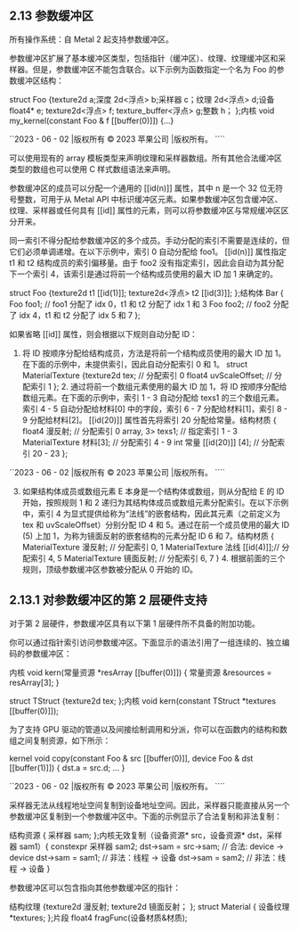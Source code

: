 ## 2.13 参数缓冲区

所有操作系统：自 Metal 2 起支持参数缓冲区。

参数缓冲区扩展了基本缓冲区类型，包括指针（缓冲区）、纹理、纹理缓冲区和采样器。但是，参数缓冲区不能包含联合。以下示例为函数指定一个名为 Foo 的参数缓冲区结构：

struct Foo {texture2d a;深度 2d<浮点> b;采样器 c；纹理 2d<浮点> d;设备 float4\* e; texture2d<浮点> f; texture_buffer<浮点> g;整数 h； };内核 void my_kernel(constant Foo & f [[buffer(0)]]) {...}

``2023 - 06 - 02 |版权所有 © 2023 苹果公司 |版权所有。 ````

可以使用现有的 array 模板类型来声明纹理和采样器数组。所有其他合法缓冲区类型的数组也可以使用 C 样式数组语法来声明。

参数缓冲区的成员可以分配一个通用的 [[id(n)]] 属性，其中 n 是一个 32 位无符号整数，可用于从 Metal API 中标识缓冲区元素。如果参数缓冲区包含缓冲区、纹理、采样器或任何具有 [[id]] 属性的元素，则可以将参数缓冲区与常规缓冲区区分开来。

同一索引不得分配给参数缓冲区的多个成员。手动分配的索引不需要是连续的，但它们必须单调递增。在以下示例中，索引 0 自动分配给 foo1。 [[id(n)]] 属性指定 t1 和 t2 结构成员的索引偏移量。由于 foo2 没有指定索引，因此会自动为其分配下一个索引 4，该索引是通过将前一个结构成员使用的最大 ID 加 1 来确定的。

struct Foo {texture2d t1 [[id(1)]]; texture2d<浮点> t2 [[id(3)]]; };结构体 Bar { Foo foo1; // foo1 分配了 idx 0，t1 和 t2 分配了 idx 1 和 3 Foo foo2; // foo2 分配了 idx 4，t1 和 t2 分配了 idx 5 和 7 };

如果省略 [[id]] 属性，则会根据以下规则自动分配 ID：

1. 将 ID 按顺序分配给结构成员，方法是将前一个结构成员使用的最大 ID 加 1。在下面的示例中，未提供索引，因此自动分配索引 0 和 1。 struct MaterialTexture {texture2d tex; // 分配索引 0 float4 uvScaleOffset; // 分配索引 1 }; 2. 通过将前一个数组元素使用的最大 ID 加 1，将 ID 按顺序分配给数组元素。在下面的示例中，索引 1 - 3 自动分配给 texs1 的三个数组元素。索引 4 - 5 自动分配给材料[0] 中的字段，索引 6 - 7 分配给材料[1]，索引 8 - 9 分配给材料[2]。 [[id(20)]] 属性首先将索引 20 分配给常量。结构材质 { float4 漫反射; // 分配索引 0 array, 3> texs1; // 指定索引 1 - 3 MaterialTexture 材料[3]; // 分配索引 4 - 9 int 常量 [[id(20)]] [4]; // 分配索引 20 - 23 };

``2023 - 06 - 02 |版权所有 © 2023 苹果公司 |版权所有。 ````

3. 如果结构体成员或数组元素 E 本身是一个结构体或数组，则从分配给 E 的 ID 开始，按照规则 1 和 2 递归为其结构体成员或数组元素分配索引。在以下示例中，索引 4 为显式提供给称为“法线”的嵌套结构，因此其元素（之前定义为 tex 和 uvScaleOffset）分别分配 ID 4 和 5。通过在前一个成员使用的最大 ID (5) 上加 1，为称为镜面反射的嵌套结构的元素分配 ID 6 和 7。结构材质 { MaterialTexture 漫反射; // 分配索引 0, 1 MaterialTexture 法线 [[id(4)]];// 分配索引 4, 5 MaterialTexture 镜面反射; // 分配索引 6, 7 } 4. 根据前面的三个规则，顶级参数缓冲区参数被分配从 0 开始的 ID。

## 2.13.1 对参数缓冲区的第 2 层硬件支持

对于第 2 层硬件，参数缓冲区具有以下第 1 层硬件所不具备的附加功能。

你可以通过指针索引访问参数缓冲区。下面显示的语法引用了一组连续的、独立编码的参数缓冲区：

内核 void kern(常量资源 \*resArray [[buffer(0)]]) { 常量资源 &resources = resArray[3]; }

struct TStruct {texture2d tex; };内核 void kern(constant TStruct \*textures [[buffer(0)]]);

为了支持 GPU 驱动的管道以及间接绘制调用和分派，你可以在函数内的结构和数组之间复制资源，如下所示：

kernel void copy(constant Foo & src [[buffer(0)]], device Foo & dst [[buffer(1)]]) { dst.a = src.d; ... }

``2023 - 06 - 02 |版权所有 © 2023 苹果公司 |版权所有。 ````

采样器无法从线程地址空间复制到设备地址空间。因此，采样器只能直接从另一个参数缓冲区复制到一个参数缓冲区中。下面的示例显示了合法复制和非法复制：

结构资源 { 采样器 sam; };内核无效复制（设备资源* src，设备资源* dst，采样器 sam1）{ constexpr 采样器 sam2; dst->sam = src->sam; // 合法: device -> device dst->sam = sam1; // 非法：线程 -> 设备 dst->sam = sam2; // 非法：线程 -> 设备 }

参数缓冲区可以包含指向其他参数缓冲区的指针：

结构纹理 {texture2d 漫反射; texture2d 镜面反射； }; struct Material { 设备纹理 \*textures; };片段 float4 fragFunc(设备材质&材质);
